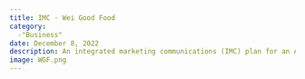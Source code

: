 ```yaml
---
title: IMC - Wei Good Food
category:
  -"Business"
date: December 8, 2022
description: An integrated marketing communications (IMC) plan for an Asian fusion snack start-up, Wei Good Food
image: WGF.png
---
```


